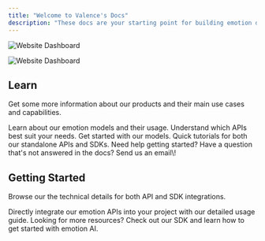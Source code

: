 ```yaml
---
title: "Welcome to Valence's Docs"
description: "These docs are your starting point for building emotion detection and understanding into your application. Valence’s APIs allow for real-time and asynchronous processing of voice data for emotion analysis, allowing you to create rich, emotionally-intelligent user experiences. We offer REST interfaces alongside simple integration examples so you can get our emotion AI up and running easily. "
---
```


<img
  className="block dark:hidden"
  src="/ValenceCallCenterDashboard.png"
  alt="Website Dashboard"
  title={true}
/>

<img
  className="hidden dark:block"
  src="/ValenceCallCenterDashboard.png"
  alt="Website Dashboard"
/>

## Learn

Get some more information about our products and their main use cases and capabilities.

<CardGroup cols={3}>
  <Card title="Introduction" icon="newspaper" href="https://mintlify.com/docs/settings/global">
    Learn about our emotion models and their usage. Understand which APIs best suit your needs.
  </Card>
  <Card title="Quickstart" icon="arrow-pointer" href="https://mintlify.com/docs/api-playground/openapi">
    Get started with our models. Quick tutorials for both our standalone APIs and SDKs.
  </Card>
  <Card title="Support" icon="screwdriver-wrench" href="https://mintlify.com/docs/content/components/accordions">
    Need help getting started? Have a question that's not answered in the docs? Send us an email\!
  </Card>
</CardGroup>

## Getting Started

Browse our the technical details for both API and SDK integrations.

<CardGroup cols={2}>
  <Card title="API Reference" icon="code" href="https://mintlify.com/docs/quickstart">
    Directly integrate our emotion APIs into your project with our detailed usage guide.
  </Card>
  <Card title="SDK Reference" icon="file-pen" href="https://mintlify.com/docs/development">
    Looking for more resources? Check out our SDK and learn how to get started with emotion AI.
  </Card>
</CardGroup>